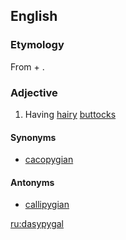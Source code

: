 ==English==

===Etymology===
From {{etyl|grc|en}} {{term|δασύς|tr=dasus||hairy, dense|lang=grc|sc=polytonic}} + {{term|πυγή|tr=pugē||buttocks|lang=grc|sc=polytonic}}.

===Adjective===
{{en-adj}}

# Having [[hairy]] [[butt]]ocks

====Synonyms====
* [[cacopygian]]

====Antonyms====
* [[callipygian]]

[[ru:dasypygal]]